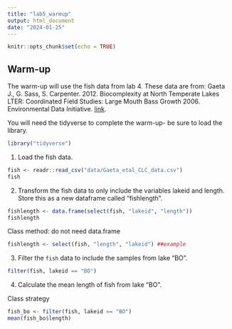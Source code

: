 ```yaml
---
title: "lab5_warmup"
output: html_document
date: "2024-01-25"
---
```


```r
knitr::opts_chunk$set(echo = TRUE)
```

## Warm-up
The warm-up will use the fish data from lab 4. These data are from: Gaeta J., G. Sass, S. Carpenter. 2012. Biocomplexity at North Temperate Lakes LTER: Coordinated Field Studies: Large Mouth Bass Growth 2006. Environmental Data Initiative.  [link](https://portal.edirepository.org/nis/mapbrowse?scope=knb-lter-ntl&identifier=267). 

You will need the tidyverse to complete the warm-up- be sure to load the library.  
```r
library("tidyverse")
```


1. Load the fish data. 
```r
fish <- readr::read_csv("data/Gaeta_etal_CLC_data.csv")
fish
```


2. Transform the fish data to only include the variables lakeid and length.  Store this as a new dataframe called "fishlength". 

```r
fishlength <- data.frame(select(fish, "lakeid", "length"))
fishlength
```

Class method: do not need data.frame
```r
fishlength <- select(fish, "length", "lakeid") ##example
```

3. Filter the `fish` data to include the samples from lake "BO".  
```r
filter(fish, lakeid == "BO")
```

4. Calculate the mean length of fish from lake "BO".  

Class strategy
```r
fish_bo <- filter(fish, lakeid == "BO")
mean(fish_bo$length)
```
